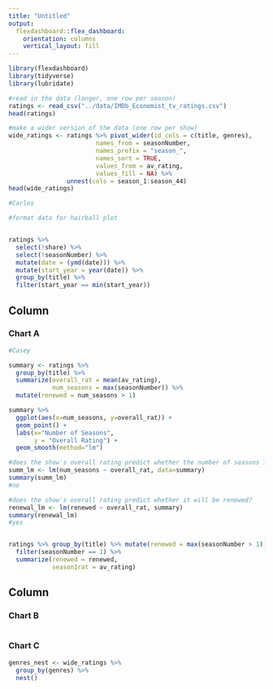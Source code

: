 ```yaml
---
title: "Untitled"
output: 
  flexdashboard::flex_dashboard:
    orientation: columns
    vertical_layout: fill
---
```


```r
library(flexdashboard)
library(tidyverse)
library(lubridate)
```

```r
#read in the data (longer, one row per season)
ratings <- read_csv("../data/IMDb_Economist_tv_ratings.csv")
head(ratings)
```

```r
#make a wider version of the data (one row per show)
wide_ratings <- ratings %>% pivot_wider(id_cols = c(title, genres),
                        names_from = seasonNumber,
                        names_prefix = "season_",
                        names_sort = TRUE,
                        values_from = av_rating,
                        values_fill = NA) %>% 
                unnest(cols = season_1:season_44)
head(wide_ratings)
```

```r
#Carlos 

#format data for hairball plot 


ratings %>%
  select(!share) %>%
  select(!seasonNumber) %>%
  mutate(date = (ymd(date))) %>%
  mutate(start_year = year(date)) %>%
  group_by(title) %>%
  filter(start_year == min(start_year))

```

Column {data-width=650}
-----------------------------------------------------------------------

### Chart A

```r
#Casey

summary <- ratings %>%
  group_by(title) %>%
  summarize(overall_rat = mean(av_rating),
            num_seasons = max(seasonNumber)) %>% 
  mutate(renewed = num_seasons > 1)

summary %>% 
  ggplot(aes(x=num_seasons, y=overall_rat)) +
  geom_point() +
  labs(x="Number of Seasons",
       y = "Overall Rating") +
  geom_smooth(method="lm")

#does the show's overall rating predict whether the number of seasons it'll have?
summ_lm <- lm(num_seasons ~ overall_rat, data=summary)
summary(summ_lm)
#no

#does the show's overall rating predict whether it will be renewed?
renewal_lm <- lm(renewed ~ overall_rat, summary)
summary(renewal_lm)
#yes


ratings %>% group_by(title) %>% mutate(renewed = max(seasonNumber > 1)) %>% 
  filter(seasonNumber == 1) %>% 
  summarize(renewed = renewed,
            season1rat = av_rating)
```

Column {data-width=350}
-----------------------------------------------------------------------

### Chart B

```r

```

### Chart C

```r
genres_nest <- wide_ratings %>% 
  group_by(genres) %>% 
  nest()
  
  

```

